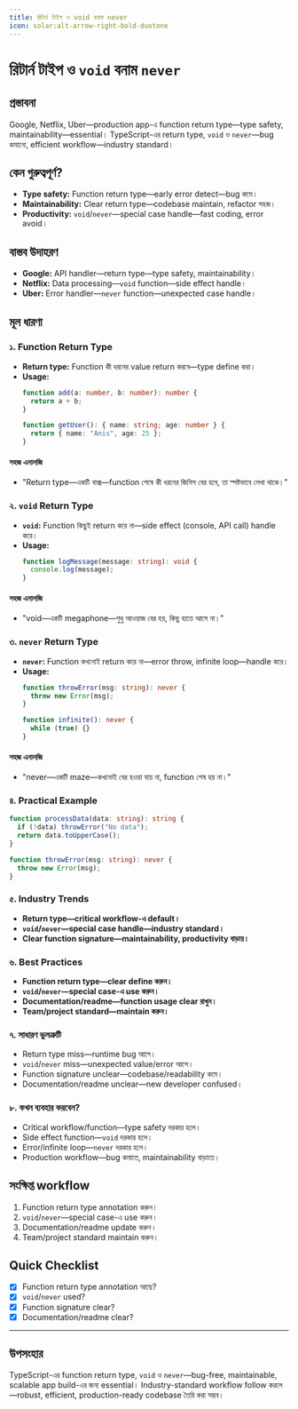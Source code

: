 ```yaml
---
title: রিটার্ন টাইপ ও void বনাম never
icon: solar:alt-arrow-right-bold-duotone
---
```


# রিটার্ন টাইপ ও `void` বনাম `never`

## প্রস্তাবনা

Google, Netflix, Uber—production app-এ function return type—type safety, maintainability—essential। TypeScript-এর return type, `void` ও `never`—bug কমানো, efficient workflow—industry standard।

## কেন গুরুত্বপূর্ণ?

- **Type safety:** Function return type—early error detect—bug কমে।
- **Maintainability:** Clear return type—codebase maintain, refactor সহজ।
- **Productivity:** `void`/`never`—special case handle—fast coding, error avoid।

## বাস্তব উদাহরণ

- **Google:** API handler—return type—type safety, maintainability।
- **Netflix:** Data processing—`void` function—side effect handle।
- **Uber:** Error handler—`never` function—unexpected case handle।

## মূল ধারণা

### ১. Function Return Type

- **Return type:** Function কী ধরনের value return করবে—type define করা।
- **Usage:**
  ```typescript
  function add(a: number, b: number): number {
    return a + b;
  }

  function getUser(): { name: string; age: number } {
    return { name: "Anis", age: 25 };
  }
  ```

#### সহজ এনালজি

- "Return type—একটি বাক্স—function শেষে কী ধরনের জিনিস বের হবে, তা স্পষ্টভাবে লেখা থাকে।"

### ২. `void` Return Type

- **`void`:** Function কিছুই return করে না—side effect (console, API call) handle করে।
- **Usage:**
  ```typescript
  function logMessage(message: string): void {
    console.log(message);
  }
  ```

#### সহজ এনালজি

- "void—একটি megaphone—শুধু আওয়াজ বের হয়, কিছু হাতে আসে না।"

### ৩. `never` Return Type

- **`never`:** Function কখনোই return করে না—error throw, infinite loop—handle করে।
- **Usage:**
  ```typescript
  function throwError(msg: string): never {
    throw new Error(msg);
  }

  function infinite(): never {
    while (true) {}
  }
  ```

#### সহজ এনালজি

- "never—একটি maze—কখনোই বের হওয়া যায় না, function শেষ হয় না।"

### ৪. Practical Example

```typescript
function processData(data: string): string {
  if (!data) throwError("No data");
  return data.toUpperCase();
}

function throwError(msg: string): never {
  throw new Error(msg);
}
```

### ৫. Industry Trends

- **Return type—critical workflow-এ default।**
- **`void`/`never`—special case handle—industry standard।**
- **Clear function signature—maintainability, productivity বাড়ায়।**

### ৬. Best Practices

- **Function return type—clear define করুন।**
- **`void`/`never`—special case-এ use করুন।**
- **Documentation/readme—function usage clear রাখুন।**
- **Team/project standard—maintain করুন।**

### ৭. সাধারণ ভুলত্রুটি

- Return type miss—runtime bug আসে।
- `void`/`never` miss—unexpected value/error আসে।
- Function signature unclear—codebase/readability কমে।
- Documentation/readme unclear—new developer confused।

### ৮. কখন ব্যবহার করবেন?

- Critical workflow/function—type safety দরকার হলে।
- Side effect function—`void` দরকার হলে।
- Error/infinite loop—`never` দরকার হলে।
- Production workflow—bug কমাতে, maintainability বাড়াতে।

## সংক্ষিপ্ত workflow

1. Function return type annotation করুন।
2. `void`/`never`—special case-এ use করুন।
3. Documentation/readme update করুন।
4. Team/project standard maintain করুন।

## Quick Checklist

- [x] Function return type annotation আছে?
- [x] `void`/`never` used?
- [x] Function signature clear?
- [x] Documentation/readme clear?

---

## উপসংহার

TypeScript-এর function return type, `void` ও `never`—bug-free, maintainable, scalable app build-এর জন্য essential। Industry-standard workflow follow করলে—robust, efficient, production-ready codebase তৈরি করা সম্ভব।

